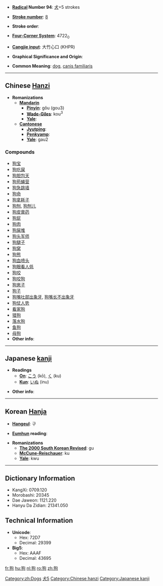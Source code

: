 * '''[[Wiktionary:Chinese radical index| Radical]] Number 94''': [[Wiktionary:Chinese radical index 犬|犬]]+5 strokes
[[Category:zh:Dogs]]
* '''[[Wiktionary:Chinese total strokes index|Stroke number]]''': [[Wiktionary:Chinese total strokes index 8|8]]

* '''Stroke order''': 

* '''[[Wiktionary:Chinese four corner index|Four-Corner System]]''': 4722<sub>0</sub>

* '''[[Wiktionary:Chinese Cangjie index|Cangjie input]]''': 大竹心口 (KHPR)

* '''Graphical Significance and Origin''': 

* '''Common Meaning''': [[dog]], [[canis familiaris]]

----

== Chinese [[Hanzi]] ==
[[Category:zh:Mammals|犬5]]
* '''Romanizations'''
** '''[[Mandarin]]'''
*** '''[[Pinyin]]''': gǒu (gou3)
*** '''[[Wade-Giles]]''': kou<sup>3</sup>
*** '''[[Yale]]''': 
** '''[[Cantonese]]'''
*** '''[[Jyutping]]''':
*** '''[[Penkyamp]]''': 
*** '''[[Yale]]''': gau2

===Compounds===
*[[狗宝]]
*[[狗吃屎]]
*[[狗胆包天]]
*[[狗苟蝇营]]
*[[狗急跳墙]]
*[[狗命]]
*[[狗拿耗子]]
*[[狗刨]], [[狗刨儿]]
*[[狗皮膏药]]
*[[狗屁]]
*[[狗肉]]
*[[狗屎堆]]
*[[狗头军师]]
*[[狗腿子]]
*[[狗窝]]
*[[狗熊]]
*[[狗血喷头]]
*[[狗眼看人低]]
*[[狗咬]]
*[[狗咬狗]]
*[[狗崽子]]
*[[狗子]]
*[[狗嘴吐部出象牙]], [[狗嘴长不出象牙]]
*[[狗仗人势]]
*[[看家狗]]
*[[猎狗]]
*[[落水狗]]
*[[鱼狗]]
*[[母狗]]
* '''Other info''': 

----

== Japanese [[kanji]] ==

* '''Readings'''
** '''[[On]]''': [[こう]] (kō), [[く]] (ku)
** '''[[Kun]]''': [[いぬ]] (inu)

* '''Other info''':  

----

== Korean [[Hanja]] ==

* '''[[Hangeul]]''': 구

* '''[[Eumhun]] reading''': 

* '''Romanizations'''
** '''[[The 2000 South Korean Revised Romanization|The 2000 South Korean Revised]]''': gu
** '''[[McCune-Reischauer]]''': ku
** '''[[Yale]]''': kwu

----

== Dictionary Information ==

* KangXi: 0709.120
* Morobashi: 20345
* Dae Jaweon: 1121.220
* Hanyu Da Zidian: 21341.050

== Technical Information ==

* '''Unicode''':
** Hex: 72D7
** Decimal: 29399
* '''Big5''':
** Hex: AAAF
** Decimal: 43695

[[Category:Chinese hanzi]]
[[Category:Japanese kanji]]

[[fr:狗]]
[[hu:狗]]
[[nl:狗]]
[[ro:狗]]
[[zh:狗]]